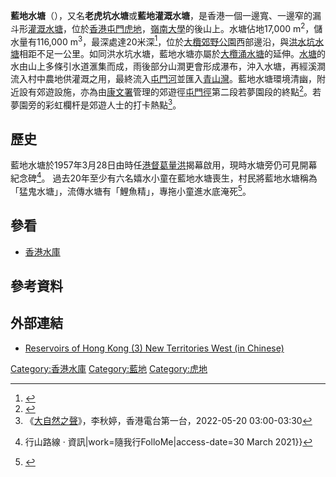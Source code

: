 {{Infobox lake
 | image = Lam Tei Reservoir 20150120.jpg
 | caption = 藍地水塘
 | image_bathymetry = 
 | caption_bathymetry = 
|pushpin_map=Hong Kong
 | location = [[香港|香港]][[新界|新界]][[屯門|屯門]]
 | coords = {{coord|22.41065|N|113.99021|E|region:HK_type:waterbody|display=inline,title}}
 | type = [[水庫|水庫]]
 | inflow = [[屯門河|屯門河]]
 | outflow = [[屯門河|屯門河]]
 | catchment = 
 | basin_countries = 
 | date-built = {{Start date and age|1957}}
 | length = 
 | width = 
 | area = 
 | depth = 
 | max-depth = 
 | volume = {{Convert|116000|m3}}
 | residence_time = 
 | shore = 
 | elevation = 
 | islands = 無
 | cities = 屯門區
}}
'''藍地水塘'''（{{lang-en|Lam Tei Reservoir}}），又名'''老虎坑水塘'''或'''藍地灌溉水塘'''，是香港一個一邊寬、一邊窄的漏斗形[[灌溉水塘|灌溉水塘]]，位於[[香港|香港]][[屯門|屯門]][[虎地|虎地]]，[[嶺南大學_(香港)|嶺南大學]]的後山上。水塘佔地17,000 m<sup>2</sup>，儲水量有116,000 m<sup>3</sup>，最深處達20米深<ref>{{Cite web |url=https://www.wsd.gov.hk/filemanager/tc/share/pdf/fun_fishing-c.pdf |title=香港水塘釣魚樂 |work=[[水務署|水務署]]|access-date=2015-09-04 |archive-date=2019-10-22 |archive-url=https://web.archive.org/web/20191022051813/https://www.wsd.gov.hk/filemanager/tc/share/pdf/fun_fishing-c.pdf |dead-url=no |language=zh-hant}}</ref>，位於[[大欖郊野公園|大欖郊野公園]]西部邊沿，與[[洪水坑水塘|洪水坑水塘]]相距不足一公里。如同洪水坑水塘，藍地水塘亦屬於[[大欖涌水塘|大欖涌水塘]]的延伸。[[水塘|水塘]]的水由山上多條引水道滙集而成，雨後部分山澗更會形成瀑布，沖入水塘，再經溪澗流入村中農地供灌溉之用，最終流入[[屯門河|屯門河]]並匯入[[青山灣|青山灣]]。藍地水塘環境清幽，附近設有郊遊設施，亦為由[[康樂及文化事務署|康文署]]管理的郊遊徑[[屯門徑|屯門徑]]第二段若夢園段的終點<ref>{{Cite web|url=https://www.lcsd.gov.hk/en/healthy/hiking/map/map_d10.html|title=Tuen Mun - Lam Tei Reservoir - Miu Fat Buddhist Monastery - Hiking Scheme - Leisure and Cultural Services Department|work=[[康樂及文化事務署|康樂及文化事務署]]|access-date=2021-03-31 |language=zh-hant}}</ref>。若夢園旁的彩虹欄杆是郊遊人士的打卡熱點<ref>《[https://www.rthk.hk/radio/radio1/programme/sound_of_nature/episode/814390 大自然之聲]》，李秋婷，香港電台第一台，2022-05-20 03:00-03:30</ref>。

== 歷史 ==
藍地水塘於1957年3月28日由時任[[港督|港督]][[葛量洪|葛量洪]]揭幕啟用，現時水塘旁仍可見開幕紀念碑<ref>{{Cite web|url=https://follo3me.com/nwnt/lam-tei-reservoir/|title=藍地水塘 Lam Tei Reservoir {{!}} 行山路線 ‧ 資訊|work=隨我行FolloMe|access-date=30 March 2021}}</ref>。
過去20年至少有六名嬉水小童在藍地水塘喪生，村民將藍地水塘稱為「猛鬼水塘」，流傳水塘有「鯉魚精」，專拖小童進水底淹死<ref>{{Cite news |url=http://www.kinhang.org.hk/accident/020828.htm |newspaper=[[蘋果日報_(香港)|蘋果日報 (香港)]] |title=山澗嬉水 5人墮塘 女童遇溺 水塘又殺人 |date=2002-08-28 |access-date=2021-05-19 |language=zh-hant}}</ref>。

== 參看 ==
* [[香港水庫|香港水庫]]

== 參考資料 ==
{{Reflist}}

== 外部連結 ==
{{Commons category|Lam Tei Reservoir}}
*[http://www.hk-place.com/view.php?id=112 Reservoirs of Hong Kong (3) New Territories West (in Chinese)]
[[Category:香港水庫|Category:香港水庫]]
[[Category:藍地|Category:藍地]]
[[Category:虎地|Category:虎地]]